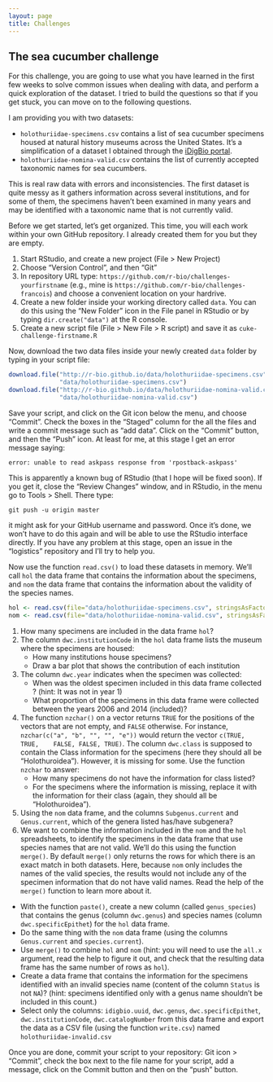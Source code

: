```yaml
---
layout: page
title: Challenges
---
```


## <a name="sea-cucumber"></a> The sea cucumber challenge

For this challenge, you are going to use what you have learned in the first few
weeks to solve common issues when dealing with data, and perform a quick
exploration of the dataset. I tried to build the questions so that if you get
stuck, you can move on to the following questions.

I am providing you with two datasets:

- `holothuriidae-specimens.csv` contains a list of sea cucumber specimens housed
  at natural history museums across the United States. It's a simplification of
  a dataset I obtained through the
  [iDigBio portal](https://www.idigbio.org/portal).
- `holothuriidae-nomina-valid.csv` contains the list of currently accepted
  taxonomic names for sea cucumbers.

This is real raw data with errors and inconsistencies. The first dataset is
quite messy as it gathers information across several institutions, and for some
of them, the specimens haven't been examined in many years and may be identified
with a taxonomic name that is not currently valid.

Before we get started, let's get organized. This time, you will each work within
your own GitHub repository. I already created them for you but they are empty.

1. Start RStudio, and create a new project (File > New Project)
1. Choose "Version Control", and then "Git"
1. In repository URL type: `https://github.com/r-bio/challenges-yourfirstname`
   (e.g., mine is `https://github.com/r-bio/challenges-francois`) and choose a
   convenient location on your hardrive.
1. Create a new folder inside your working directory called `data`. You can do
   this using the "New Folder" icon in the File panel in RStudio or by typing
   `dir.create("data")` at the R console.
1. Create a new script file (File > New File > R script) and save it as
   `cuke-challenge-firstname.R`

Now, download the two data files inside your newly created `data` folder by
typing in your script file:

```r
download.file("http://r-bio.github.io/data/holothuriidae-specimens.csv",
              "data/holothuriidae-specimens.csv")
download.file("http://r-bio.github.io/data/holothuriidae-nomina-valid.csv",
              "data/holothuriidae-nomina-valid.csv")
```

Save your script, and click on the Git icon below the menu, and choose
"Commit". Check the boxes in the "Staged" column for the all the files and write
a commit message such as "add data". Click on the "Commit" button, and then the
"Push" icon. At least for me, at this stage I get an error message saying:

`error: unable to read askpass response from 'rpostback-askpass'`

This is apparently a known bug of RStudio (that I hope will be fixed soon). If
you get it, close the "Review Changes" window, and in RStudio, in the menu go to
Tools > Shell. There type:

`git push -u origin master`

it might ask for your GitHub username and password. Once it's done, we won't
have to do this again and will be able to use the RStudio interface directly. If
you have any problem at this stage, open an issue in the "logistics" repository
and I'll try to help you.

Now use the function `read.csv()` to load these datasets in memory. We'll call
`hol` the data frame that contains the information about the specimens, and
`nom` the data frame that contains the information about the validity of the
species names.

```r
hol <- read.csv(file="data/holothuriidae-specimens.csv", stringsAsFactors=FALSE)
nom <- read.csv(file="data/holothuriidae-nomina-valid.csv", stringsAsFactors=FALSE)
```

1. How many specimens are included in the data frame `hol`?
1. The column `dwc.institutionCode` in the `hol` data frame lists the museum
   where the specimens are housed:
   - How many institutions house specimens?
   - Draw a bar plot that shows the contribution of each institution
1. The column `dwc.year` indicates when the specimen was collected:
   - When was the oldest specimen included in this data frame collected ? (hint:
     It was not in year 1)
   - What proportion of the specimens in this data frame were collected between
     the years 2006 and 2014 (included)?
1. The function `nzchar()` on a vector returns `TRUE` for the positions of the
   vectors that are not empty, and `FALSE` otherwise. For instance,
   `nzchar(c("a", "b", "", "", "e"))` would return the vector `c(TRUE, TRUE,
   FALSE, FALSE, TRUE)`. The column `dwc.class` is supposed to contain the Class
   information for the specimens (here they should all be
   "Holothuroidea"). However, it is missing for some. Use the function `nzchar`
   to answer:
   - How many specimens do not have the information for class listed?
   - For the specimens where the information is missing, replace it with the
     information for their class (again, they should all be "Holothuroidea").
1. Using the `nom` data frame, and the columns `Subgenus.current` and
   `Genus.current`, which of the genera listed has/have subgenera?
1. We want to combine the information included in the `nom` and the `hol`
  spreadsheets, to identify the specimens in the data frame that use species
  names that are not valid. We'll do this using the function `merge()`. By
  default `merge()` only returns the rows for which there is an exact match in
  both datasets. Here, because `nom` only includes the names of the valid
  species, the results would not include any of the specimen information that do
  not have valid names. Read the help of the `merge()` function to learn more
  about it.
  - With the function `paste()`, create a new column (called `genus_species`)
    that contains the genus (column `dwc.genus`) and species names (column
    `dwc.specificEpithet`) for the `hol` data frame.
  - Do the same thing with the `nom` data frame (using the columns
    `Genus.current` and `species.current`).
  - Use `merge()` to combine `hol` and `nom` (hint: you will need to use the
    `all.x` argument, read the help to figure it out, and check that the
    resulting data frame has the same number of rows as `hol`).
  - Create a data frame that contains the information for the specimens
    identified with an invalid species name (content of the column `Status` is
    not `NA`)? (hint: specimens identified only with a genus name shouldn't be
    included in this count.)
  - Select only the columns: `idigbio.uuid`, `dwc.genus`, `dwc.specificEpithet`,
    `dwc.institutionCode`, `dwc.catalogNumber` from this data frame and export
    the data as a CSV file (using the function `write.csv`) named
    `holothuriidae-invalid.csv`

Once you are done, commit your script to your repository: Git icon > "Commit",
check the box next to the file name for your script, add a message, click on the
Commit button and then on the "push" button.

<!---

```r
## How many specimens?
nrow(hol)

## How many institutions house specimens?
length(unique(hol$dwc.institutionCode))

## Barplot that shows the contribution of each institution:
barplot(table(hol$dwc.institutionCode))

## When was the oldest specimen collected?
min(hol$dwc.year[hol$dwc.year > 1700], na.rm=TRUE)

## What is the proportion of speicmens collected between 2006 and 2014
sum(hol$dwc.year >= 2006 & hol$dwc.year <= 2014, na.rm=TRUE)/nrow(hol) # for all specimens
sum(hol$dwc.year >= 2006 & hol$dwc.year <= 2014, na.rm=TRUE)/sum(!is.na(hol$dwc.year)) # for all specimens with a year

## How many specimens are missing the "Class" data?
sum(!nzchar(hol$dwc.class))

## Add the missing data
hol$dwc.class[!nzchar(hol$dwc.class)] <- "Holothuroidea"

## Which of the genera listed have subgenera?
unique(nom$Genus.current[nzchar(nom$Subgenus.current)])

## Combine the two data frames
hol[["genus_species"]] <- paste(hol$dwc.genus, hol$dwc.specificEpithet)
nom[["genus_species"]] <- paste(nom$Genus.current, nom$species.current)
hol_combined <- merge(hol, nom, all.x=TRUE)
nrow(hol_combined) == nrow(hol)

## How many specimens are identified with currently invalid species names?
hol_invalid <- subset(hol_combined, is.na(Status) & nzchar(dwc.specificEpithet))
write.csv(hol_invalid[, c("idigbio.uuid", "dwc.genus", "dwc.specificEpithet", "dwc.institutionCode", "dwc.catalogNumber")],
          file="holothuriidae-invalid.csv", row.names=FALSE)
```

--->
